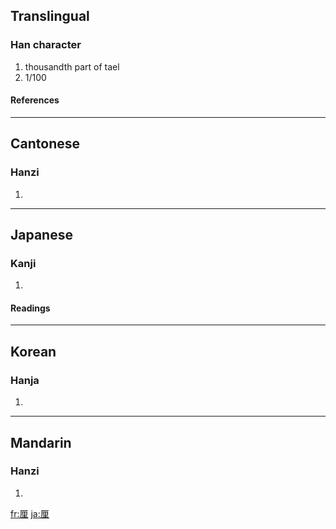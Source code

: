 {{see|釐}}

==Translingual==
===Han character===
{{Han char|rn=27|rad=厂|as=07|sn=9|four=7121<sub>4</sub>|canj=一田土 (MWG)}}
# thousandth part of tael
# 1/100

====References====
{{Han ref|kx=0161.230|dkj=02946|dj=0368.040|hdz=10072.030|uh=5398|ud=21400|bh=CDF9|bd=52729}}
----
==Cantonese==
===Hanzi===
{{yue-hanzi|jyut=|y=lei4}}
# {{defn|Cantonese}}
----
==Japanese==
===Kanji===
{{ja-kanji|grade=c|rs=厂07}}
# {{defn|Japanese}} 
====Readings====
{{ja-readings|on=[[りん]] (rin), [[てん]] (ten)|kun=[[みせ]] (mise)}}
----
==Korean==
===Hanja===
{{ko-hanja|hangeul=[[리]], [[전]]|rv=ri, jeon|mr=ri, chŏn}}
# {{defn|Korean}}
----
==Mandarin==
===Hanzi===
{{cmn-hanzi|tra=釐|pin=[[lí]] ([[li2]])|wg=li<sup>2</sup>}}
# {{defn|Mandarin}}

[[fr:厘]]
[[ja:厘]]